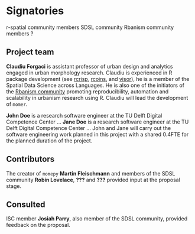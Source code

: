 # Signatories
<!--
This section provides the ISC with a view of the support received from
the community for a proposal. Acceptance isn't predicated on
popularity but community acceptance is important. Willingness to
accept outside input is also a good marker for project delivery.

An optional section would be for R-Core signatories where changes to R
are proposed.
-->

r-spatial community members
SDSL community
Rbanism community members
?

## Project team
<!--
Who are the people responsible for actually delivering the project if
the proposal gets accepted and are already signed up and rearing to
go? Briefly describe all participants and the skills they will bring
to the project.
-->

**Claudiu Forgaci** is assistant professor of urban design and analytics engaged
in urban morphology research. Claudiu is experienced in R package development
(see [rcrisp](https://github.com/CityRiverSpaces/rcrisp),
[rcoins](https://github.com/CityRiverSpaces/rcoins), and [visor](https://github.com/CityRiverSpaces/visor)),
he is a member of the Spatial Data Science across Languages. He is also one of
the initiators of the [Rbanism community](https://rbanism.org/) promoting
reproducibility, automation and scalability in urbanism research using R.
Claudiu will lead the development of `momer`.

**John Doe** is a research software engineer at the TU Delft Digital Competence
Center ... 
**Jane Doe** is a research software engineer at the TU Delft Digital Competence
Center ... 
John and Jane will carry out the software engineering work planned in this
project with a shared 0.4FTE for the planned duration of the project.


## Contributors
<!--
Who are the people who have actively helped with this proposal but
won't necessarily be on the core project team later?
-->

The creator of `momepy` **Martin Fleischmann** and members of the SDSL community
**Robin Lovelace**, **???** and **???** provided input at the proposal stage.
<!--TODO specify content of active help-->

## Consulted
<!--
Who has been given the opportunity to provide feedback on the
proposal? This should include any R Consortium & ISC members who the
proposal has been discussed with.
-->

ISC member **Josiah Parry**<!--TODO to be contacted-->, also member of the SDSL community, provided
feedback on the proposal. <!--TODO specify content of feedback-->


